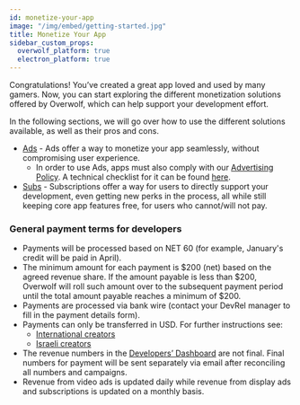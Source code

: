 ```yaml
---
id: monetize-your-app
image: "/img/embed/getting-started.jpg"
title: Monetize Your App
sidebar_custom_props:
  overwolf_platform: true
  electron_platform: true
---
```


Congratulations! You’ve created a great app loved and used by many gamers. Now, you can start
exploring the different monetization solutions offered by Overwolf, which can help support your development effort.

In the following sections, we will go over how to use the different solutions available, as well as their pros and cons.
- [Ads](monetize-your-app/advertising) - Ads offer a way to monetize your app seamlessly, without compromising user experience.
  - In order to use Ads, apps must also comply with our [Advertising Policy](monetize-your-app/advertising/policy).
  A technical checklist for it can be found [here](monetize-your-app/advertising/ads-sdk#guidelines-for-ad-integration).
- [Subs](/start/monetize-with-subs/subscriptions-overview) - Subscriptions offer a way for users to directly support your development, even getting new perks in the process, all while
still keeping core app features free, for users who cannot/will not pay.

### General payment terms for developers

* Payments will be processed based on NET 60 (for example, January's credit will be paid in April).
* The minimum amount for each payment is $200 (net) based on the agreed revenue share. If the amount payable is less than $200, Overwolf will roll such amount over to the subsequent payment period until the total amount payable reaches a minimum of $200.
* Payments are processed via bank wire (contact your DevRel manager to fill in the payment details form).
* Payments can only be transferred in USD. For further instructions see:
  * [International creators](https://content.overwolf.com/ads/overwolf_payment_process_int_creators.pdf)
  * [Israeli creators](https://content.overwolf.com/ads/overwolf_payment_process_israeli_partners.pdf)
* The revenue numbers in the [Developers’ Dashboard](/tools/developers-console/all-applications/dashboard) are not final. Final numbers for payment will be sent separately via email after reconciling all numbers and campaigns.
* Revenue from video ads is updated daily while revenue from display ads and subscriptions is updated on a monthly basis. 
